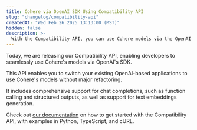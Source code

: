 ```yaml
---
title: Cohere via OpenAI SDK Using Compatibility API
slug: "changelog/compatibility-api"
createdAt: "Wed Feb 26 2025 13:13:00 (MST)"
hidden: false
description: >-
  With the Compatibility API, you can use Cohere models via the OpenAI SDK without major refactoring.
---
```


Today, we are releasing our Compatibility API, enabling developers to seamlessly use Cohere's models via OpenAI's SDK.

This API enables you to switch your existing OpenAI-based applications to use Cohere's models without major refactoring.

It includes comprehensive support for chat completions, such as function calling and structured outputs, as well as support for text embeddings generation.

Check out [our documentation](https://docs.cohere.com/docs/compatibility-api) on how to get started with the Compatibility API, with examples in Python, TypeScript, and cURL.